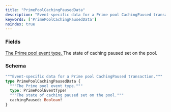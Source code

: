 ```yaml
---
title: "PrimePoolCachingPausedData"
description: "Event-specific data for a Prime pool CachingPaused transaction."
keywords: ['PrimePoolCachingPausedData']
noindex: true
---
```


### Fields

<a href="/api-reference/types/primepooleventtype">
  <ResponseField name="type" type="PrimePoolEventType!" required>
    The Prime pool event type.
  </ResponseField>
</a>

<ResponseField name="cachingPaused" type="Boolean!" required>
  The state of caching paused set on the pool.
</ResponseField>

### Schema


```graphql 
"""Event-specific data for a Prime pool CachingPaused transaction."""
type PrimePoolCachingPausedData {
  """The Prime pool event type."""
  type: PrimePoolEventType!
  """The state of caching paused set on the pool."""
  cachingPaused: Boolean!
}
```
